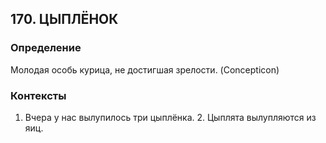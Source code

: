 ## 170. ЦЫПЛЁНОК
### Определение
Молодая особь курица, не достигшая зрелости. (Concepticon)

### Контексты
1. Вчера у нас вылупилось три цыплёнка. 2. Цыплята вылупляются из яиц.

